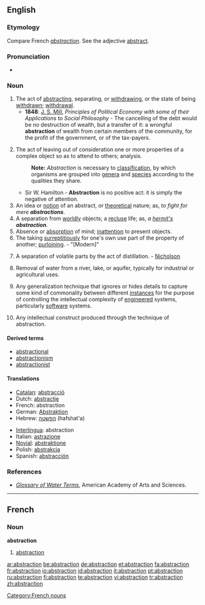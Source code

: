 {{wikipedia|Abstraction (disambiguation)|Abstraction}}
==English==

===Etymology===
Compare French ''[[#French|abstraction]]''. See the adjective [[abstract]].

===Pronunciation===
*{{audio|en-us-abstraction.ogg|Audio (US)}}


===Noun===
{{en-noun}}

# The act of [[abstracting]], separating, or [[withdrawing]], or the state of being [[withdrawn]]; [[withdrawal]].
#*'''1848''': [[w:John Stuart Mill|J. S. Mill]], ''Principles of Political Economy with some of their Applications to Social Philosophy'' - The cancelling of the debt would be no destruction of wealth, but a transfer of it: a wrongful '''abstraction''' of wealth from certain members of the community, for the profit of the government, or of the tax-payers.
# {{philosophy}} The act of leaving out of consideration one or more properties of a complex object so as to attend to others; analysis.
#: '''Note:''' ''Abstraction'' is necessary to [[classification]], by which organisms are grouped into [[genera]] and [[specie]]s according to the qualities they share.
#*Sir W. Hamilton - '''Abstraction''' is no positive act: it is simply the negative of attention.
# An idea or [[notion]] of an abstract, or [[theoretical]] nature; as, ''to fight for mere '''abstractions'''''.
# A separation from [[worldly]] objects; a [[recluse]] life; as, ''a [[hermit's]] '''abstraction'''''.
# Absence or [[absorption]] of mind; [[inattention]] to present objects.
# The taking [[surreptitiously]] for one's own use part of the property of another; [[purloining]]. - "[Modern]"
# {{chemistry}} A separation of volatile parts by the act of distillation. - [[Nicholson]]
# {{engineering}} Removal of water from a river, lake, or aquifer, typically for industrial or agricultural uses.
# {{computing}} Any generalization technique that ignores or hides details to capture some kind of commonality between different [[instances]] for the purpose of controlling the intellectual complexity of [[engineered]] systems, particularly [[software]] systems.
# {{computing}} Any intellectual construct produced through the technique of abstraction.

====Derived terms====
*[[abstractional]]
*[[abstractionism]]
*[[abstractionist]]

====Translations====
{{top}}
*[[Catalan]]: [[abstracció]] {{f}}
*Dutch: [[abstractie]] {{f}}
*French: abstraction {{f}}
*German: [[Abstraktion]] {{f}}
*Hebrew: [[הפשטה]] (hafshat'a) {{f}}
{{mid}}
*[[Interlingua]]: abstraction
*Italian: [[astrazione]] {{f}}
*[[Novial]]: [[abstraktione]]
*Polish: [[abstrakcja]] {{f}}
*Spanish: [[abstracción]] {{f}}
{{bottom}}

===References===
{{R:Century 1911}}
{{R:Webster 1913}}
*''[http://www.aaas.org/international/ehn/waterpop/gloss.htm Glossary of Water Terms]'', American Academy of Arts and Sciences.

----
==French==

===Noun===
'''abstraction''' {{f}}
#[[#English|abstraction]]

[[Category:French nouns]]

[[ar:abstraction]]
[[be:abstraction]]
[[de:abstraction]]
[[et:abstraction]]
[[fa:abstraction]]
[[fr:abstraction]]
[[io:abstraction]]
[[id:abstraction]]
[[it:abstraction]]
[[pt:abstraction]]
[[ru:abstraction]]
[[fi:abstraction]]
[[te:abstraction]]
[[vi:abstraction]]
[[tr:abstraction]]
[[zh:abstraction]]